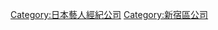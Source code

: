 {{Catmore}}
{{DEFAULTSORT:Ohta Production}}
[[Category:日本藝人經紀公司|Category:日本藝人經紀公司]]
[[Category:新宿區公司|Category:新宿區公司]]